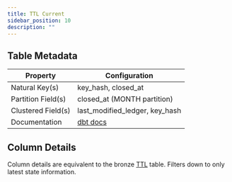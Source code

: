 ```yaml
---
title: TTL Current
sidebar_position: 10
description: ""
---
```


<div className="scoped-data-dictionary-table">

## Table Metadata

| Property | Configuration |
| --- | --- |
| Natural Key(s) | key_hash, closed_at |
| Partition Field(s) | closed_at (MONTH partition) |
| Clustered Field(s) | last_modified_ledger, key_hash |
| Documentation | [dbt docs](http://www.stellar-dbt-docs.com/#!/model/model.stellar_dbt_public.ttl_current) |

## Column Details

Column details are equivalent to the bronze [TTL](../bronze/ttl.mdx) table. Filters down to only latest state information.

</div>
